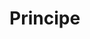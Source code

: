 # Principe

<!--
Korte omschrijving van de principes waarop het veldprotocol gebaseerd is. Bv principe achter het nemen van mengmonsters, principe achter visueel inschatten van de bedekking van een plant, …
-->
